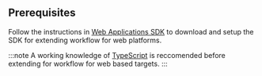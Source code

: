## Prerequisites

Follow the instructions in [Web Applications SDK](../getting-started-web.mdx) to download and setup the SDK for extending workflow for web platforms.

:::note
A working knowledge of [TypeScript](https://www.typescriptlang.org/) is reccomended before extending for workflow for web based targets.
:::
